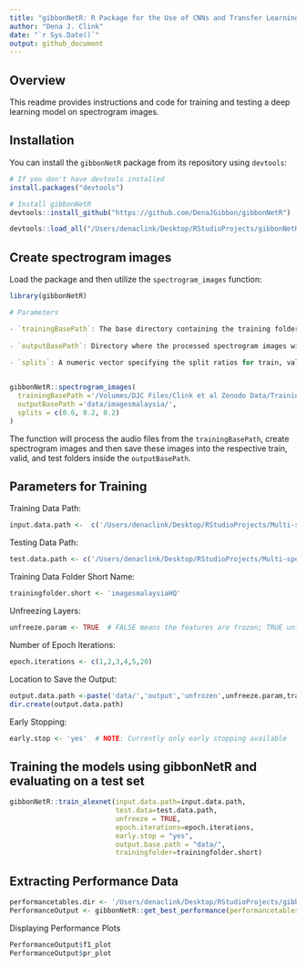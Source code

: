 ```yaml
---
title: "gibbonNetR: R Package for the Use of CNNs and Transfer Learning on Acoustic Data"
author: "Dena J. Clink"
date: "`r Sys.Date()`"
output: github_document
---
```


## Overview

This readme provides instructions and code for training and testing a deep learning model on spectrogram images. 


## Installation

You can install the `gibbonNetR` package from its repository using `devtools`:

```r
# If you don't have devtools installed
install.packages("devtools")

# Install gibbonNetR
devtools::install_github("https://github.com/DenaJGibbon/gibbonNetR")
```


```r
devtools::load_all("/Users/denaclink/Desktop/RStudioProjects/gibbonNetR")
```

## Create spectrogram images

Load the package and then utilize the `spectrogram_images` function:

``` r
library(gibbonNetR)

# Parameters

- `trainingBasePath`: The base directory containing the training folders with audio files.
  
- `outputBasePath`: Directory where the processed spectrogram images will be saved.
  
- `splits`: A numeric vector specifying the split ratios for train, valid, and test sets. The default split is `c(0.8, 0.1, 0.1)` but can be modified by the user.


gibbonNetR::spectrogram_images(
  trainingBasePath ='/Volumes/DJC Files/Clink et al Zenodo Data/TrainingFilesValidated/',
  outputBasePath ='data/imagesmalaysia/',
  splits = c(0.6, 0.2, 0.2)
)


```

The function will process the audio files from the `trainingBasePath`, create spectrogram images and then save these images into the respective train, valid, and test folders inside the `outputBasePath`.


## Parameters for Training

Training Data Path:

```r
input.data.path <-  c('/Users/denaclink/Desktop/RStudioProjects/Multi-species-detector/data/imagesmalaysiaHQ/')
```

Testing Data Path:

```r
test.data.path <- c('/Users/denaclink/Desktop/RStudioProjects/Multi-species-detector/data/imagesmalaysiamaliau/')
```

Training Data Folder Short Name:

```r
trainingfolder.short <- 'imagesmalaysiaHQ'
```

Unfreezing Layers:

```r
unfreeze.param <- TRUE  # FALSE means the features are frozen; TRUE unfrozen
```

Number of Epoch Iterations:

```r
epoch.iterations <- c(1,2,3,4,5,20)
```

Location to Save the Output:

```r
output.data.path <-paste('data/','output','unfrozen',unfreeze.param,trainingfolder.short,'/', sep='_')
dir.create(output.data.path)
```

Early Stopping:

```r
early.stop <- 'yes'  # NOTE: Currently only early stopping available
```

## Training the models using gibbonNetR and evaluating on a test set

```r
gibbonNetR::train_alexnet(input.data.path=input.data.path,
                          test.data=test.data.path,
                          unfreeze = TRUE,
                          epoch.iterations=epoch.iterations,
                          early.stop = "yes",
                          output.base.path = "data/",
                          trainingfolder=trainingfolder.short)
```


## Extracting Performance Data

```r
performancetables.dir <- '/Users/denaclink/Desktop/RStudioProjects/gibbonNetR/data/_output_unfrozen_TRUE_imagesmalaysia_/performance_tables/'
PerformanceOutput <- gibbonNetR::get_best_performance(performancetables.dir=performancetables.dir)

```

Displaying Performance Plots

```r
PerformanceOutput$f1_plot
PerformanceOutput$pr_plot
```




